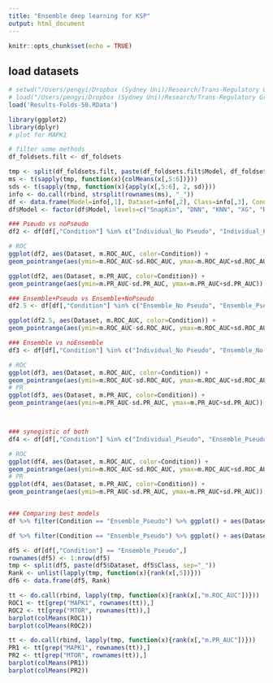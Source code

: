 ```yaml
---
title: "Ensemble deep learning for KSP"
output: html_document
---
```


```r
knitr::opts_chunk$set(echo = TRUE)
```

## load datasets
```r
# setwd("/Users/pengyi/Dropbox (Sydney Uni)/Research/Trans-Regulatory Group/Honours/2020/Project_deepKSP/Results")
# load("/Users/pengyi/Dropbox (Sydney Uni)/Research/Trans-Regulatory Group/Honours/2020/Project_deepKSP/Results/Results_18Nov.RData")
load('Results-Folds-50.RData')

library(ggplot2)
library(dplyr)
# plot for MAPK1

# filter some methods
df_foldsets.filt <- df_foldsets

tmp <- split(df_foldsets.filt, paste(df_foldsets.filt$Model, df_foldsets.filt$Dataset, df_foldsets.filt$Class, df_foldsets.filt$Ensemble, df_foldsets.filt$Pseudo, sep="_"))
ms <- t(sapply(tmp, function(x){colMeans(x[,5:6])}))
sds <- t(sapply(tmp, function(x){apply(x[,5:6], 2, sd)}))
info <- do.call(rbind, strsplit(rownames(ms), "_"))
df <- data.frame(Model=info[,1], Dataset=info[,2], Class=info[,3], Condition=paste(info[,4], info[,5], sep="_"), m=ms, sd=sds)
df$Model <- factor(df$Model, levels=c("SnapKin", "DNN", "KNN", "XG", "RF", "SVM", "LR", "NB"))

### Pseudo vs noPseudo
df2 <- df[df[,"Condition"] %in% c("Individual_No Pseudo", "Individual_Pseudo"), ]

# ROC
ggplot(df2, aes(Dataset, m.ROC_AUC, color=Condition)) + 
geom_pointrange(aes(ymin=m.ROC_AUC-sd.ROC_AUC, ymax=m.ROC_AUC+sd.ROC_AUC)) + facet_grid(Class ~ Model) + theme(axis.text.x = element_text(angle = 90, vjust = 0.5, hjust=1))

ggplot(df2, aes(Dataset, m.PR_AUC, color=Condition)) + 
geom_pointrange(aes(ymin=m.PR_AUC-sd.PR_AUC, ymax=m.PR_AUC+sd.PR_AUC)) + facet_grid(Class ~ Model) + theme(axis.text.x = element_text(angle = 90, vjust = 0.5, hjust=1))

### Ensemble+Pseudo vs Ensemble+NoPseudo
df2.5 <- df[df[,"Condition"] %in% c("Ensemble_No Pseudo", "Ensemble_Pseudo"), ]

ggplot(df2.5, aes(Dataset, m.ROC_AUC, color=Condition)) + 
geom_pointrange(aes(ymin=m.ROC_AUC-sd.ROC_AUC, ymax=m.ROC_AUC+sd.ROC_AUC)) + facet_grid(Class ~ Model) + theme(axis.text.x = element_text(angle = 90, vjust = 0.5, hjust=1))

### Ensemble vs noEnsemble
df3 <- df[df[,"Condition"] %in% c("Individual_No Pseudo", "Ensemble_No Pseudo"), ]

# ROC
ggplot(df3, aes(Dataset, m.ROC_AUC, color=Condition)) + 
geom_pointrange(aes(ymin=m.ROC_AUC-sd.ROC_AUC, ymax=m.ROC_AUC+sd.ROC_AUC)) + facet_grid(Model ~ Class) + coord_flip()
# PR
ggplot(df3, aes(Dataset, m.PR_AUC, color=Condition)) + 
geom_pointrange(aes(ymin=m.PR_AUC-sd.PR_AUC, ymax=m.PR_AUC+sd.PR_AUC)) + facet_grid(Model ~ Class) + coord_flip()



### synegistic of both
df4 <- df[df[,"Condition"] %in% c("Individual_Pseudo", "Ensemble_Pseudo"), ]

# ROC
ggplot(df4, aes(Dataset, m.ROC_AUC, color=Condition)) + 
geom_pointrange(aes(ymin=m.ROC_AUC-sd.ROC_AUC, ymax=m.ROC_AUC+sd.ROC_AUC)) + facet_grid(Class ~ Model)  + theme(axis.text.x = element_text(angle = 90, vjust = 0.5, hjust=1))
# PR
ggplot(df4, aes(Dataset, m.PR_AUC, color=Condition)) + 
geom_pointrange(aes(ymin=m.PR_AUC-sd.PR_AUC, ymax=m.PR_AUC+sd.PR_AUC)) + facet_grid(Class ~ Model)  + theme(axis.text.x = element_text(angle = 90, vjust = 0.5, hjust=1))


### Comparing best models
df %>% filter(Condition == "Ensemble_Pseudo") %>% ggplot() + aes(Dataset, m.ROC_AUC, col=Model) + geom_pointrange(aes(ymin=m.ROC_AUC-sd.ROC_AUC, ymax=m.ROC_AUC+sd.ROC_AUC)) + facet_grid(~Class) + coord_flip()

df %>% filter(Condition == "Ensemble_Pseudo") %>% ggplot() + aes(Dataset, m.PR_AUC, col=Model) + geom_pointrange(aes(ymin=m.PR_AUC-sd.PR_AUC, ymax=m.PR_AUC+sd.PR_AUC)) + facet_grid(~Class) + coord_flip()
```

```r
df5 <- df[df[,"Condition"] == "Ensemble_Pseudo",]
rownames(df5) <- 1:nrow(df5)
tmp <- split(df5, paste(df5$Dataset, df5$Class, sep="_"))
Rank <- unlist(lapply(tmp, function(x){rank(x[,5])}))
df6 <- data.frame(df5, Rank)

tt <- do.call(rbind, lapply(tmp, function(x){rank(x[,"m.ROC_AUC"])}))
ROC1 <- tt[grep("MAPK1", rownames(tt)),]
ROC2 <- tt[grep("MTOR", rownames(tt)),]
barplot(colMeans(ROC1))
barplot(colMeans(ROC2))

tt <- do.call(rbind, lapply(tmp, function(x){rank(x[,"m.PR_AUC"])}))
PR1 <- tt[grep("MAPK1", rownames(tt)),]
PR2 <- tt[grep("MTOR", rownames(tt)),]
barplot(colMeans(PR1))
barplot(colMeans(PR2))


```
